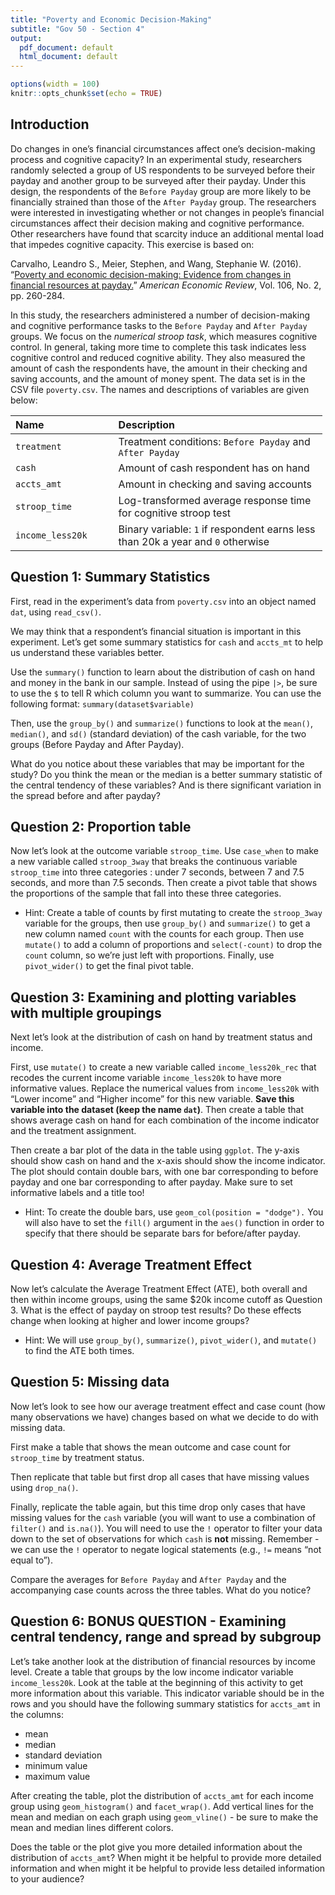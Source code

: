 ```yaml
---
title: "Poverty and Economic Decision-Making"
subtitle: "Gov 50 - Section 4"
output:
  pdf_document: default
  html_document: default
---
```


```r
options(width = 100)
knitr::opts_chunk$set(echo = TRUE)
```


## Introduction


Do changes in one's financial circumstances affect one's decision-making process and cognitive capacity? In an experimental study, researchers randomly selected a group of US respondents to be surveyed before their payday and another group to be surveyed after their payday. Under this design, the respondents of the `Before Payday` group are more likely to be financially strained than those of the `After Payday` group.  The researchers were interested in investigating whether or not changes in people's financial circumstances affect their decision making and cognitive performance. Other researchers have found that scarcity induce an additional mental load that impedes cognitive capacity.  This exercise is based on:

Carvalho, Leandro S., Meier, Stephen, and Wang, Stephanie W. (2016). "[Poverty and economic decision-making: Evidence from changes in financial resources at payday.](http://dx.doi.org/10.1257/aer.20140481)" *American Economic Review*, Vol. 106, No. 2, pp. 260-284. 

In this study, the researchers administered a number of decision-making and cognitive performance tasks to the `Before Payday` and `After Payday` groups. We focus on the *numerical stroop task*, which measures cognitive control.  In general, taking more time to complete this task indicates less cognitive control and reduced cognitive ability. They also measured the amount of cash the respondents have, the amount in their checking and saving accounts, and the amount of money spent.  The data set is in the CSV file `poverty.csv`. The names and descriptions of variables are given below:

-------------------------------------------------------------------------------
 Name                         Description
 ---------------------------- ---------------------------------------------------------
  `treatment`                 Treatment conditions: `Before Payday` and `After Payday`
  
  `cash`                      Amount of cash respondent has on hand
  
  `accts_amt`                 Amount in checking and saving accounts
  
  `stroop_time`               Log-transformed average response time for cognitive 
                              stroop test
  
  `income_less20k`            Binary variable: `1` if respondent earns less than 20k a 
                              year and `0` otherwise
-------------------------------------------------------------------------------
  


## Question 1: Summary Statistics

First, read in the experiment's data from `poverty.csv` into an object named `dat`, using `read_csv()`. 

We may think that a respondent's financial situation is important in this experiment. Let's get some summary statistics for `cash` and `accts_mt` to help us understand these variables better. 

Use the `summary()` function to learn about the distribution of cash on hand and money in the bank in our sample. Instead of using the pipe `|>`, be sure to use the `$` to tell R which column you want to summarize. You can use the following format: `summary(dataset$variable)` 

Then, use the `group_by()` and `summarize()` functions to look at the `mean()`, `median()`, and `sd()` (standard deviation) of the cash variable, for the two groups (Before Payday and After Payday).

What do you notice about these variables that may be important for the study? Do you think the mean or the median is a better summary statistic of the central tendency of these variables? And is there significant variation in the spread before and after payday?













## Question 2: Proportion table

Now let's look at the outcome variable `stroop_time`. Use `case_when` to make a new variable called `stroop_3way` that breaks the continuous variable `stroop_time` into three categories : under 7 seconds, between 7 and 7.5 seconds, and more than 7.5 seconds. Then create a pivot table that shows the proportions of the sample that fall into these three categories. 

* Hint: Create a table of counts by first mutating to create the `stroop_3way` variable for the groups, then use `group_by()` and `summarize()` to get a new column named `count` with the counts for each group. Then use `mutate()` to add a column of proportions and `select(-count)` to drop the `count` column, so we're just left with proportions. Finally, use `pivot_wider()` to get the final pivot table.






## Question 3: Examining and plotting variables with multiple groupings

Next let's look at the distribution of cash on hand by treatment status and income. 

First, use `mutate()` to create a new variable called `income_less20k_rec` that recodes the current income variable `income_less20k` to have more informative values. Replace the numerical values from `income_less20k` with "Lower income" and "Higher income" for this new variable. **Save this variable into the dataset (keep the name `dat`)**. Then create a table that shows average cash on hand for each combination of the income indicator and the treatment assignment. 

Then create a bar plot of the data in the table using `ggplot`. The y-axis should show cash on hand and the x-axis should show the income indicator. The plot should contain double bars, with one bar corresponding to before payday and one bar corresponding to after payday. Make sure to set informative labels and a title too!

* Hint: To create the double bars, use `geom_col(position = "dodge").` You will also have to set the `fill()` argument in the `aes()` function in order to specify that there should be separate bars for before/after payday.






## Question 4: Average Treatment Effect

Now let's calculate the Average Treatment Effect (ATE), both overall and then within income groups, using the same $20k income cutoff as Question 3. What is the effect of payday on stroop test results? Do these effects change when looking at higher and lower income groups?

* Hint: We will use `group_by()`, `summarize()`, `pivot_wider()`, and `mutate()` to find the ATE both times.







## Question 5: Missing data

Now let's look to see how our average treatment effect and case count (how many observations we have) changes based on what we decide to do with missing data.

First make a table that shows the mean outcome and case count for `stroop_time` by treatment status. 

Then replicate that table but first drop all cases that have missing values using `drop_na()`. 

Finally, replicate the table again, but this time drop only cases that have missing values for the `cash` variable (you will want to use a combination of `filter()` and `is.na()`). You will need to use the `!` operator to filter your data down to the set of observations for which `cash` is **not** missing. Remember - we can use the `!` operator to negate logical statements (e.g., `!=` means "not equal to").

Compare the averages for `Before Payday` and `After Payday` and the accompanying case counts across the three tables. What do you notice?










## Question 6: BONUS QUESTION - Examining central tendency, range and spread by subgroup

Let's take another look at the distribution of financial resources by income level. Create a table that groups by the low income indicator variable `income_less20k`. Look at the table at the beginning of this activity to get more information about this variable. This indicator variable should be in the rows and you should have the following summary statistics for `accts_amt` in the columns: 

* mean
* median
* standard deviation
* minimum value
* maximum value

After creating the table, plot the distribution of `accts_amt` for each income group using `geom_histogram()` and `facet_wrap()`. Add vertical lines for the mean and median on each graph using `geom_vline()` - be sure to make the mean and median lines different colors.

Does the table or the plot give you more detailed information about the distribution of `accts_amt`? When might it be helpful to provide more detailed information and when might it be helpful to provide less detailed information to your audience?







